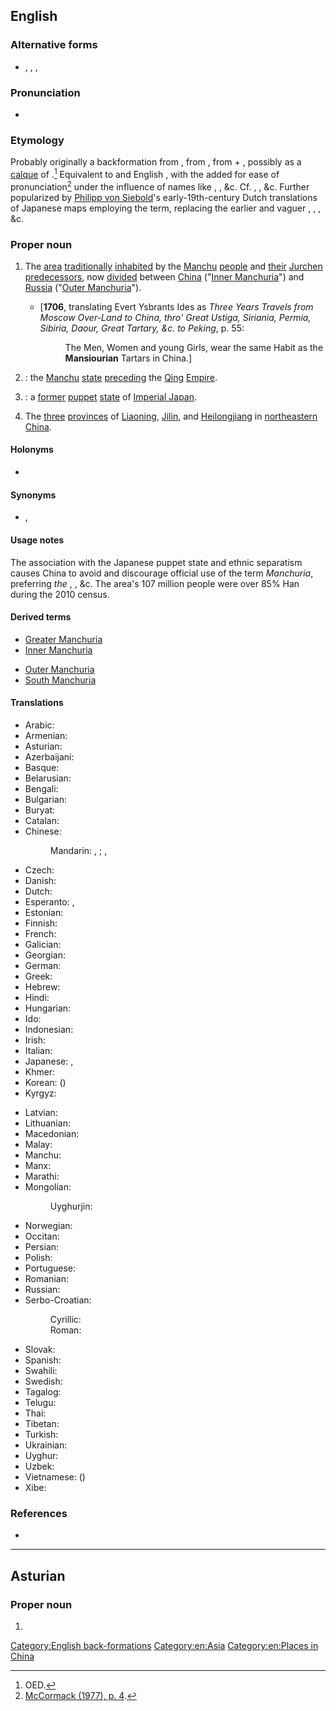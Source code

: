 {{also|Manchúria}}
==English==
{{wikipedia}}
{{wikipedia|Later Jin (1616–1636)|Later Jin}}
{{wikipedia|Manchukuo}}
{{wikipedia|Northeast China}}

===Alternative forms===
* {{sense|obsolete}} {{l|en|Mansiouria}}, {{l|en|Mandschuria}}, {{l|en|Mantchuria}}, {{l|en|Mantchooria}}

===Pronunciation===
* {{IPA|en|/mænˈt͡ʃʊəɹiə/}}

===Etymology===
Probably originally a backformation from {{m|en|Manchurian||of or [[relating]] to the [[Manchu]]s}}, from {{der|en|nl|Mansiourische}}, from {{m|nl|Mansiouwer||a [[Manchu]]}} + {{m|nl|-isch||[[-ish]]: ''[[form]]ing [[adjective]]s''}}, possibly as a [[calque]] of {{der|en|ja|満州||Manchuria; [[Manchurian]]|tr=まんしゅう, Manshū}}.<ref>OED.</ref> Equivalent to {{etyl|NL.|en}} and English {{affix|en|Manchu|-ia}}, with the {{m|mul|r}} added for ease of pronunciation<ref>[https://books.google.com/books?id=GoSrAAAAIAAJ&pg=PA4#v=onepage&q&f=false McCormack (1977), p. 4].</ref> under the influence of names like {{m|en|Etruria}}, {{m|en|Liguria}}, &c. Cf. {{cog|fr|Mandchourie}}, {{cog|de|Mandschurei}}, &c. Further popularized by [[:w:Philipp von Siebold|Philipp von Siebold]]'s early-19th-century Dutch translations of Japanese maps employing the term, replacing the earlier and vaguer {{m|en|Tartary}}, {{m|en|eastern|Eastern}} {{m|en|Tartary}}, {{m|en|Chinese}} {{m|en|Tartary}}, &c.

===Proper noun===
{{en-proper noun}}

# {{lb|en|historical}} The [[area]] [[traditionally]] [[inhabit]]ed by the [[Manchu]] [[people]] and [[their]] [[Jurchen]] [[predecessor]]s, now [[divided]] between [[China]] ("[[Inner Manchuria]]") and [[Russia]] ("[[Outer Manchuria]]").
#* ['''1706''', translating Evert Ysbrants Ides as ''Three Years Travels from Moscow Over-Land to China, thro' Great Ustiga, Siriania, Permia, Sibiria, Daour, Great Tartary, &c. to Peking'', p. 55:
#*: The Men, Women and young Girls, wear the same Habit as the '''Mansiourian''' Tartars in China.]
# {{lb|en|historical|sometimes|_|proscribed}} {{syn of|en|Later Jin|nodot=a}}: the [[Manchu]] [[state]] [[preceding]] the [[Qing]] [[empire|Empire]].
# {{lb|en|historical}} {{syn of|en|Manchukuo|nodot=a}}: a [[former]] [[puppet]] [[state]] of [[Imperial Japan]].
# {{lb|en|sometimes|_|proscribed}} The [[three]] [[province]]s of [[Liaoning]], [[Jilin]], and [[Heilongjiang]] in [[northeastern]] [[China]].

====Holonyms====
* {{sense|traditional area}} {{l|en|Tartary}} {{q|obsolete}}

====Synonyms====
* {{sense|Northeastern China}} {{l|en|Northeast}}, {{l|en|Inner Manchuria}}

====Usage notes====
The association with the Japanese puppet state and ethnic separatism causes China to avoid and discourage official use of the term ''Manchuria'', preferring ''the {{m|en|Northeast}}'', ''{{m|en|northeast|Northeast}} {{m|en|China}}'', &c. The area's 107 million people were over 85% Han during the 2010 census.

====Derived terms====
{{der-top}}
* [[Greater Manchuria]]
* [[Inner Manchuria]]
{{der-mid}}
* [[Outer Manchuria]]
* [[South Manchuria]]
{{der-bottom}}

====Translations====
{{trans-top|historical region in Northeast Asia}}
* Arabic: {{t|ar|مَنْشُورِيَا|f}}
* Armenian: {{t|hy|Մանջուրիա}}
* Asturian: {{t|ast|Manchuria|f}}
* Azerbaijani: {{t|az|Mancuriya}}
* Basque: {{t|eu|Mantxuria}}
* Belarusian: {{t|be|Маньчжу́рыя|f}}
* Bengali: {{t|bn|মাঞ্চুরিয়া}}
* Bulgarian: {{t|bg|Манджу́рия|f}}
* Buryat: {{t|bua|Манжуур}}
* Catalan: {{t|ca|Manxúria|f}}
* Chinese:
*: Mandarin: {{t+|cmn|滿洲}}, {{t+|cmn|满洲|tr=Mǎnzhōu}}; {{t+|cmn|關東}}, {{t+|cmn|关东|tr=Guāndōng}}
* Czech: {{t|cs|Mandžusko|n}}
* Danish: {{t|da|Manchuriet|n}}
* Dutch: {{t|nl|Mantsjoerije}}
* Esperanto: {{t|eo|Manĉurio}}, {{t|eo|Manĉurujo}}
* Estonian: {{t|et|Mandžuuria}}
* Finnish: {{t+|fi|Mantšuria}}
* French: {{t+|fr|Mandchourie}}
* Galician: {{t|gl|Manchuria|f}}
* Georgian: {{t|ka|მანჯურია}}
* German: {{t|de|Mandschurei|n}}
* Greek: {{t|el|Μαντζουρία|f}}
* Hebrew: {{t|he|מנצ׳וריה|f|tr=manchuriya}}
* Hindi: {{t|hi|मंचूरिया}}
* Hungarian: {{t+|hu|Mandzsúria}}
* Ido: {{t+|io|Mandjuria}}
* Indonesian: {{t|id|Manchuria}}
* Irish: {{t|ga|Manchúir|f|alt=an Mhanchúir}}
* Italian: {{t+|it|Manciuria|f}}
* Japanese: {{t+|ja|満州|tr=まんしゅう, Manshū}}, {{t+|ja|関東|tr=かんとう, Kantō}}
* Khmer: {{t|km|ម៉ាន់ជូរី}}
* Korean: {{t+|ko|^만주}} ({{t+|ko|滿洲}})
* Kyrgyz: {{t|ky|Манжурия}}
{{trans-mid}}
* Latvian: {{t|lv|Mandžūrija|f}}
* Lithuanian: {{t|lt|Mandžiūrija|f}}
* Macedonian: {{t|mk|Манџурија|f}}
* Malay: {{t|ms|Manchuria}}
* Manchu: {{t|mnc|[[ᠮᠠᠨᠵᡠ|ᠮᠠᠨᠵᡠ ᡳ]] [[ᠪᠠ]]|sc=Mong}}
* Manx: {{t|gv|Mançhoor|f|alt=Yn Vançhoor}}
* Marathi: {{t|mr|मांचुरिया|sc=Deva}}
* Mongolian: {{t|mn|Манжуур|sc=Cyrl}}
*: Uyghurjin: {{t|mn|ᠮᠠᠨᠵᠤᠤᠷ}}
* Norwegian: {{t|no|Mandsjuria}}
* Occitan: {{t|oc|Manchoria|f}}
* Persian: {{t+|fa|منچوری|tr=mančuri}}
* Polish: {{t+|pl|Mandżuria|f}}
* Portuguese: {{t+|pt|Manchúria|f}}
* Romanian: {{t|ro|Manciuria|f}}
* Russian: {{t+|ru|Маньчжу́рия|f}}
* Serbo-Croatian:
*: Cyrillic: {{t|sh|Ма̀нџӯрија|f}}
*: Roman: {{t+|sh|Màndžūrija|f}}
* Slovak: {{t|sk|Mandžusko|n}}
* Spanish: {{t|es|Manchuria|f}}
* Swahili: {{t|sw|Manchuria}}
* Swedish: {{t+|sv|Manchuriet}}
* Tagalog: {{t|tl|Manchuria}}
* Telugu: {{t|te|మంచూరియా|sc=Telu}}
* Thai: {{t|th|แมนจูเรีย}}
* Tibetan: {{t-needed|bo}}
* Turkish: {{t|tr|Mançurya}}
* Ukrainian: {{t|uk|Маньчжу́рія|f}}
* Uyghur: {{t|ug|مانجۇرىيە}}
* Uzbek: {{t|uz|Manjuriya}}
* Vietnamese: {{t+|vi|Mãn Châu}} ({{t|vi|滿洲}})
* Xibe: {{t-needed|sjo}}
{{trans-bottom}}

===References===
<references/>

* {{R:OED Online|entry=Manchurian|part of speech=adj. ''and'' n|code=113261|date=2000}}

[[Category:English back-formations]]
[[Category:en:Asia]]
[[Category:en:Places in China]]

----

==Asturian==

===Proper noun===
{{ast-proper noun|f}}

# {{l|en|Manchuria}}